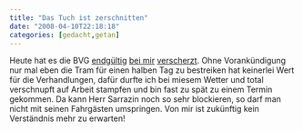 ```yaml
---
title: "Das Tuch ist zerschnitten"
date: "2008-04-10T22:18:18"
categories: [gedacht,getan]
---
```


Heute hat es die BVG [endgültig](/blog/2008/02/01/ein-groses-dankeschon/) [bei mir](/blog/2008/03/12/the-bvg-strikes-back/) [verscherzt](http://www.tagesspiegel.de/berlin/BVG-Streik-Strassenbahnen;art270,2510360). Ohne Vorankündigung nur mal eben die Tram für einen halben Tag zu bestreiken hat keinerlei Wert für die Verhandlungen, dafür durfte ich bei miesem Wetter und total verschnupft auf Arbeit stampfen und bin fast zu spät zu einem Termin gekommen. Da kann Herr Sarrazin noch so sehr blockieren, so darf man nicht mit seinen Fahrgästen umspringen. Von mir ist zukünftig kein Verständnis mehr zu erwarten!
